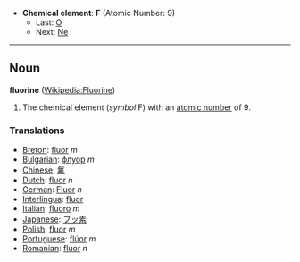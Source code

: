 *'''Chemical element''': '''F''' (Atomic Number: 9)
**Last: [[Oxygen|O]]
**Next: [[Neon|Ne]]
----
== Noun ==
'''fluorine''' ([[en:Fluorine|Wikipedia:Fluorine]])

# The chemical element (''symbol'' F) with an [[atomic number]] of 9.

===Translations===
*[[Breton]]: [[fluor]] ''m''
*[[Bulgarian]]: [[флуор]] ''m''
*[[Chinese]]: [[氟]]
*[[Dutch]]: [[fluor]] ''n''
*[[German]]: [[Fluor]] ''n''
*[[Interlingua]]: [[fluor]]
*[[Italian]]: [[fluoro]] ''m''
*[[Japanese]]: [[フッ素]]
*[[Polish]]: [[fluor]] ''m''
*[[Portuguese]]: [[flúor]] ''m''
*[[Romanian]]: [[fluor]] ''n''